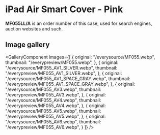 
# iPad Air Smart Cover - Pink

<Callout type='info' emoji='👉🏻'>**MF055LL/A** is an order number of this case, used for search engines, auction websites and such.</Callout>

## Image gallery

<GalleryComponent
    images={[
      {
        original: "/everysource/MF055.webp",
        thumbnail: "/everypreview/MF055.webp",
      },
      {
        original: "/everysource/MF055_AV1_SILVER.webp",
        thumbnail: "/everypreview/MF055_AV1_SILVER.webp",
      },
      {
        original: "/everysource/MF055_AV1_SPACE_GRAY.webp",
        thumbnail: "/everypreview/MF055_AV1_SPACE_GRAY.webp",
      },
      {
        original: "/everysource/MF055_AV3.webp",
        thumbnail: "/everypreview/MF055_AV3.webp",
      },
      {
        original: "/everysource/MF055_AV4.webp",
        thumbnail: "/everypreview/MF055_AV4.webp",
      },
      {
        original: "/everysource/MF055_AV5.webp",
        thumbnail: "/everypreview/MF055_AV5.webp",
      },
      {
        original: "/everysource/MF055_AV6.webp",
        thumbnail: "/everypreview/MF055_AV6.webp",
      }
    ]}
  />
